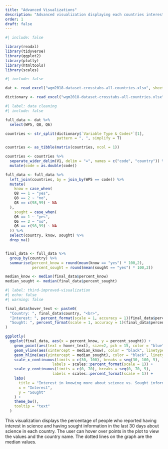 ```yaml
---
title: "Advanced Visualizations"
description: "Advanced visualization displaying each countries interest in science and action to learn more about science."
order: 1
draft: false
---
```


```r
#| include: false

library(readxl)
library(tidyverse)
library(ggplot2)
library(plotly)
library(htmltools)
library(scales)
```

```r
#| include: false

dat <- read_excel("wgm2018-dataset-crosstabs-all-countries.xlsx", sheet = "Full dataset")

dictionary <- read_excel("wgm2018-dataset-crosstabs-all-countries.xlsx", sheet = "Data dictionary")
```

```r
#| label: data cleaning
#| include: false

full_data <- dat %>%
  select(WP5, Q8, Q6)

countries <- str_split(dictionary$`Variable Type & Codes*`[1],
                       pattern = ", ", simplify = T)

countries <- as_tibble(matrix(countries, ncol = 1))

countries <- countries %>%
  separate_wider_delim(V1, delim = "=", names = c("code", "country")) %>%
  mutate(code = as.double(code))

full_data <- full_data %>%
  left_join(countries, by = join_by(WP5 == code)) %>%
  mutate(
    know = case_when(
    Q8 == 1 ~ "yes",
    Q8 == 2 ~ "no",
    Q8 == c(98,99) ~ NA
  ),
    sought = case_when(
    Q6 == 1 ~ "yes",
    Q6 == 2 ~ "no",
    Q6 == c(98,99) ~ NA
  )) %>%
  select(country, know, sought) %>%
  drop_na()


final_data <- full_data %>%
  group_by(country) %>%
  summarise(percent_know = round(mean(know == "yes") * 100,2),
            percent_sought = round(mean(sought == "yes") * 100,2))

median_know <- median(final_data$percent_know)
median_sought <- median(final_data$percent_sought)
```

```r
#| label: third-improved-visualization
#| echo: false
#| warning: false

final_data$hover_text <- paste0(
  "Country: ", final_data$country, "<br>",
  "Interest: ", percent_format(scale = 1, accuracy = 1)(final_data$percent_know), "<br>",
  "Sought: ", percent_format(scale = 1, accuracy = 1)(final_data$percent_sought)
)

ggplotly(
  ggplot(final_data, aes(x = percent_know, y = percent_sought)) +
    geom_point(aes(text = hover_text), size=2, pch = 15, color = "blue") +
    geom_vline(aes(xintercept = median_know), color = "black", linetype = "dashed") +
    geom_hline(aes(yintercept = median_sought), color = "black", linetype = "dashed") +
    scale_x_continuous(limits = c(30, 100), breaks = seq(30, 100, 5),
                     labels = scales::percent_format(scale = 1)) +
    scale_y_continuous(limits = c(0, 70), breaks = seq(0, 70, 5),
                     labels = scales::percent_format(scale = 1)) +
    labs(
      title = "Interest in knowing more about science vs. Sought information about science",
      x = "Interest",
      y = "Sought"
    ) +
    theme_bw(),
    tooltip = "text"
  )
```


This visualization displays the percentage of people who reported having interest in science and having sought information in the last 30 days about science in each country. The user can hover over points in the plot to view the values and the country name. The dotted lines on the graph are the median values. 